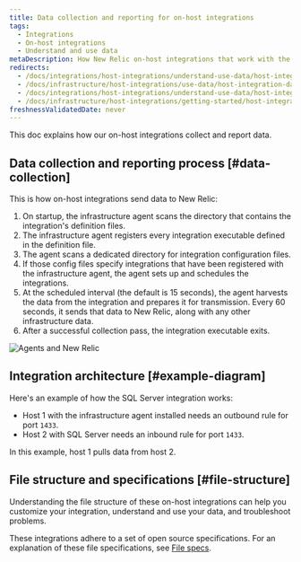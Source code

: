 ```yaml
---
title: Data collection and reporting for on-host integrations
tags:
  - Integrations
  - On-host integrations
  - Understand and use data
metaDescription: How New Relic on-host integrations that work with the infrastructure agent collect and report data to New Relic.
redirects:
  - /docs/integrations/host-integrations/understand-use-data/host-integration-data-collection-reporting
  - /docs/infrastructure/host-integrations/use-data/host-integration-data-collection-reporting
  - /docs/integrations/host-integrations/understand-use-data/host-integration-file-structure
  - /docs/infrastructure/host-integrations/getting-started/host-integration-file-structure
freshnessValidatedDate: never
---
```



This doc explains how our on-host integrations collect and report data.

## Data collection and reporting process [#data-collection]

This is how on-host integrations send data to New Relic:

1. On startup, the infrastructure agent scans the directory that contains the integration's definition files.
2. The infrastructure agent registers every integration executable defined in the definition file.
3. The agent scans a dedicated directory for integration configuration files.
4. If those config files specify integrations that have been registered with the infrastructure agent, the agent sets up and schedules the integrations.
5. At the scheduled interval (the default is 15 seconds), the agent harvests the data from the integration and prepares it for transmission. Every 60 seconds, it sends that data to New Relic, along with any other infrastructure data.
6. After a successful collection pass, the integration executable exits.

<img
  title="Agents and New Relic"
  alt="Agents and New Relic"
  src={infrastructureAgentsandNr}
/>

## Integration architecture [#example-diagram]

Here's an example of how the SQL Server integration works:

* Host 1 with the infrastructure agent installed needs an outbound rule for port `1433`.
* Host 2 with SQL Server needs an inbound rule for port `1433`.

In this example, host 1 pulls data from host 2.


## File structure and specifications [#file-structure]

Understanding the file structure of these on-host integrations can help you customize your integration, understand and use your data, and troubleshoot problems.

These integrations adhere to a set of open source specifications. For an explanation of these file specifications, see [File specs](/docs/integrations/integrations-sdk/file-specifications).
